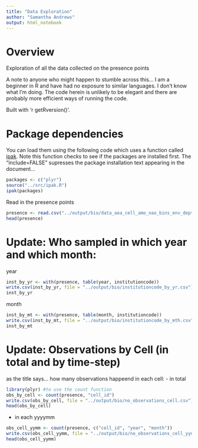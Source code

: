```yaml
---
title: "Data Exploration"
author: "Samantha Andrews"
output: html_notebook
---
```


# Overview
Exploration of all the data collected on the presence points

A note to anyone who might happen to stumble across this... I am a beginner in R and have had no exposure to similar languages. I don't know what I'm doing. The code herein is unlikely to be elegant and there are probably more efficient ways of running the code.

Built with 'r getRversion()'.

# Package dependencies
You can load them using the following code which uses a function called [ipak](https://gist.github.com/stevenworthington/3178163). 
Note this function checks to see if the packages are installed first.
The "include=FALSE" supresses the package installation text appearing in the document...
```r
packages <- c("plyr") 
source("../src/ipak.R")
ipak(packages)
```

Read in the presence points

```r
presence <- read.csv("../output/bio/data_aea_cell_amo_nao_bins_env_depth_cellobno_env.csv", header = TRUE)
head(presence)
```

# Update: Who sampled in which year and which month:

year
```r
inst_by_yr <- with(presence, table(year, institutioncode))
write.csv(inst_by_yr, file = "../output/bio/institutioncode_by_yr.csv")
inst_by_yr
```

month
```r
inst_by_mt <- with(presence, table(month, institutioncode))
write.csv(inst_by_mt, file = "../output/bio/institutioncode_by_mth.csv")
inst_by_mt
```

# Update: Observations by Cell (in total and by time-step)

as the title says... how many observations happeend in each cell:
- in total


```r
library(plyr) #to use the count function
obs_by_cell <- count(presence, "cell_id")
write.csv(obs_by_cell, file = "../output/bio/no_observations_cell.csv")
head(obs_by_cell)
```

- in each yyyymm
```r
obs_cell_yymm <- count(presence, c("cell_id", "year", "month"))
write.csv(obs_cell_yymm, file = "../output/bio/no_observations_cell_yymm.csv")
head(obs_cell_yymm)
```






